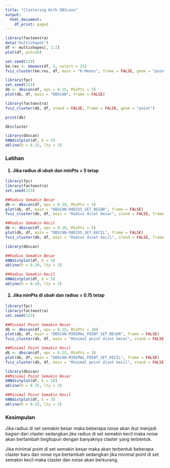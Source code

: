 ---
title: "Clustering With DBScans"
output:
  html_document:
    df_print: paged
---


```{r}
library(factoextra)
data("multishapes")
df <- multishapes[, 1:2]
plot(df, pch=16)
```

```{r}
set.seed(123)
km.res <- kmeans(df, 5, nstart = 25)
fviz_cluster(km.res, df, main = "K-Means", frame = FALSE, geom = "point")
```

```{r}
library(fpc)
set.seed(123)
db <- dbscan(df, eps = 0.15, MinPts = 5)
plot(db, df, main = "DBSCAN", frame = FALSE)
```

```{r}
library(factoextra)
fviz_cluster(db, df, stand = FALSE, frame = FALSE, geom = "point")
```

```{r}
print(db)
```

```{r}
db$cluster
```

```{r}
library(dbscan)
kNNdistplot(df, k = 5)
abline(h = 0.15, lty = 2)
```
<h3>Latihan</h3>
<h4>1. Jika radius di ubah dan minPts = 5 tetap</h4>
```{r}
library(fpc)
library(factoextra)
set.seed(123)

##Radius Semakin Besar
db <- dbscan(df, eps = 0.20, MinPts = 5)
plot(db, df, main = "DBSCAN-RADIUS_SET_BESAR", frame = FALSE)
fviz_cluster(db, df, main = "Radius diset besar", stand = FALSE, frame = FALSE, geom = "point")

##Radius Semakin Kecil
db <- dbscan(df, eps = 0.10, MinPts = 5)
plot(db, df, main = "DBSCAN-RADIUS_SET_KECIL", frame = FALSE)
fviz_cluster(db, df, main = "Radius diset kecil", stand = FALSE, frame = FALSE, geom = "point")
```

```{r}
library(dbscan)

##Radius Semakin Besar
kNNdistplot(df, k = 5)
abline(h = 0.20, lty = 2)

##Radius Semakin Kecil
kNNdistplot(df, k = 5)
abline(h = 0.10, lty = 2)
```
<h4>2. Jika minPts di ubah dan radius = 0.15 tetap</h4>
```{r}
library(fpc)
library(factoextra)
set.seed(123)

##Minimal Point Semakin Besar
db <- dbscan(df, eps = 0.15, MinPts = 10)
plot(db, df, main = "DBSCAN-MINIMAL_POINT_SET_BESAR", frame = FALSE)
fviz_cluster(db, df, main = "Minimal point diset besar", stand = FALSE, frame = FALSE, geom = "point")

##Minimal Point Semakin Kecil
db <- dbscan(df, eps = 0.15, MinPts = 3)
plot(db, df, main = "DBSCAN-MINIMAL_POINT_SET_KECIL", frame = FALSE)
fviz_cluster(db, df, main = "Minimal point diset kecil", stand = FALSE, frame = FALSE, geom = "point")
```

```{r}
library(dbscan)
##Minimal Point Semakin Besar
kNNdistplot(df, k = 10)
abline(h = 0.15, lty = 2)

##Minimal Point Semakin Kecil
kNNdistplot(df, k = 3)
abline(h = 0.15, lty = 2)
```

<h3>Kesimpulan</h3>

Jika radius di set semakin besar maka beberapa noise akan ikut menjadi bagian dari claster sedangkan jika radius di set semakin kecil maka noise akan bertambah begitupun dengan banyaknya claster yang terbentuk.

Jika minimal point di set semakin besar maka akan terbentuk beberapa claster baru dan noise nya bertambah sedangkan jika minimal point di set semakin kecil maka claster dan noise akan berkurang.